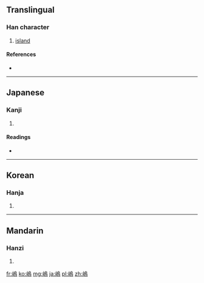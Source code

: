 {{also|島}}
==Translingual==

===Han character===
{{Han char|rn=46|rad=山|as=11|sn=14|four=|canj=山竹日火 (UHAF)}}

# [[island]]

====References====
* {{Han ref|kx=0319.080|dkj=08434|dj=0619.170|hdz=10794.190|uh=5D8B|ud=23947}}

----

==Japanese==

===Kanji===
{{ja-kanji|grade=|rs=山11}}

# {{defn|Japanese|sort=山11}}

====Readings====
* {{ja-readings|on=[[とう]] (tō)|kun=[[しま]] (shima)}}

----

==Korean==

===Hanja===
{{ko-hanja|hangeul=[[도]]|rv=do|mr=to}}

# {{defn|Korean|sort=山11}}

----

==Mandarin==

===Hanzi===
{{cmn-hanzi|pin=[[dǎo]] ([[dao3]])|wg=tao<sup>3</sup>}}

# {{defn|Mandarin|sort=山11}}

[[fr:嶋]]
[[ko:嶋]]
[[mg:嶋]]
[[ja:嶋]]
[[pl:嶋]]
[[zh:嶋]]